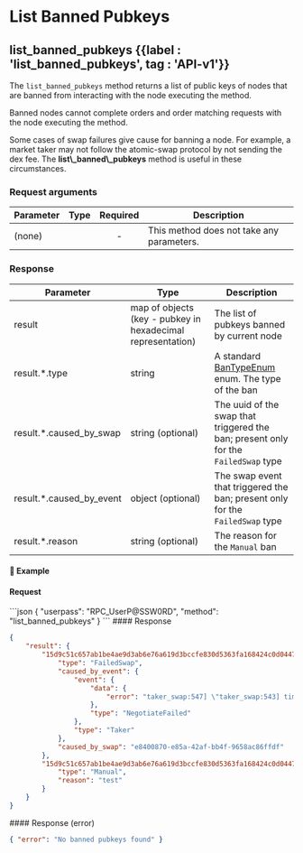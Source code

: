 
# List Banned Pubkeys

## list\_banned\_pubkeys {{label : 'list_banned_pubkeys', tag : 'API-v1'}}

The `list_banned_pubkeys` method returns a list of public keys of nodes that are banned from interacting with the node executing the method.

Banned nodes cannot complete orders and order matching requests with the node executing the method.

<Note>
  Some cases of swap failures give cause for banning a node. For example, a market taker may not follow the atomic-swap protocol by not sending the dex fee. The <b>list\_banned\_pubkeys</b> method is useful in these circumstances.
</Note>

### Request arguments

| Parameter | Type | Required | Description                               |
| --------- | ---- | :------: | ----------------------------------------- |
| (none)    |      |     -    | This method does not take any parameters. |

### Response

| Parameter                   | Type                                                        | Description                                                                                                           |
| --------------------------- | ----------------------------------------------------------- | --------------------------------------------------------------------------------------------------------------------- |
| result                      | map of objects (key - pubkey in hexadecimal representation) | The list of pubkeys banned by current node                                                                            |
| result.\*.type              | string                                                      | A standard [BanTypeEnum](/komodo-defi-framework/api/common_structures/enums/#ban-type-enum) enum. The type of the ban |
| result.\*.caused\_by\_swap  | string (optional)                                           | The uuid of the swap that triggered the ban; present only for the `FailedSwap` type                                   |
| result.\*.caused\_by\_event | object (optional)                                           | The swap event that triggered the ban; present only for the `FailedSwap` type                                         |
| result.\*.reason            | string (optional)                                           | The reason for the `Manual` ban                                                                                       |

#### 📌 Example

#### Request

<CodeGroup title="list_banned_pubkeys" tag="POST" label="list_banned_pubkeys" mm2MethodDecorate="true">
  ```json
  {
    "userpass": "RPC_UserP@SSW0RD",
    "method": "list_banned_pubkeys"
  }
  ```
</CodeGroup>

<CollapsibleSection expandedText="Hide Response" collapsedText="Show Response">
  #### Response

  ```json
  {
      "result": {
          "15d9c51c657ab1be4ae9d3ab6e76a619d3bccfe830d5363fa168424c0d044732": {
              "type": "FailedSwap",
              "caused_by_event": {
                  "event": {
                      "data": {
                          "error": "taker_swap:547] \"taker_swap:543] timeout (180.0 > 180.0)\""
                      },
                      "type": "NegotiateFailed"
                  },
                  "type": "Taker"
              },
              "caused_by_swap": "e8400870-e85a-42af-bb4f-9658ac86ffdf"
          },
          "15d9c51c657ab1be4ae9d3ab6e76a619d3bccfe830d5363fa168424c0d044730": {
              "type": "Manual",
              "reason": "test"
          }
      }
  }
  ```
</CollapsibleSection>

<CollapsibleSection expandedText="Hide Error Response" collapsedText="Show Error Response">
  #### Response (error)

  ```json
  { "error": "No banned pubkeys found" }
  ```
</CollapsibleSection>
